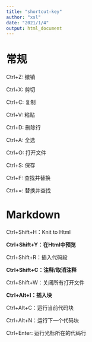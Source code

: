 ---
title: "shortcut-key"
author: "xsl"
date: "2021/1/4"
output: html_document
---

# 常规

Ctrl+Z: 撤销

Ctrl+X: 剪切

Ctrl+C: 复制

Ctrl+V: 粘贴

Ctrl+D: 删除行

Ctrl+A: 全选

Ctrl+O: 打开文件

Ctrl+S: 保存

Ctrl+F: 查找并替换

Ctrl+=: 替换并查找

# Markdown

Ctrl+Shift+H：Knit to Html

**Ctrl+Shift+Y：在Html中预览**

Ctrl+Shift+R：插入代码段

**Ctrl+Shift+C：注释/取消注释**

Ctrl+Shift+W：关闭所有打开文件

**Ctrl+Alt+I：插入块**

Ctrl+Alt+C：运行当前代码块

Ctrl+Alt+N：运行下一个代码块

Ctrl+Enter: 运行光标所在的代码行
